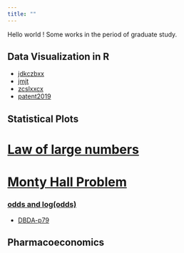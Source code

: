 ```yaml
---
title: ""
---
```


Hello world !
Some works in the period of graduate study.

## Data Visualization in R

- [jdkczbxx](https://mulifeng.github.io/jdkczbxx.html)
- [jmjt](https://mulifeng.github.io/jmjt.html)
- [zcslxxcx](https://mulifeng.github.io/zcslxxcx.html)
- [patent2019](https://mulifeng.github.io/patent2019.html)

## Statistical Plots

# [Law of large numbers](https://mulifeng.github.io/lawoflargenumbers.html)
# [Monty Hall Problem](https://mulifeng.github.io/Monty-Hall-Problem.html)
### [odds and log(odds)](https://mulifeng.github.io/odds-and-log-odds-.html)
- [DBDA-p79](https://mulifeng.github.io/geom_line-vs-geom_path.html)

## Pharmacoeconomics

